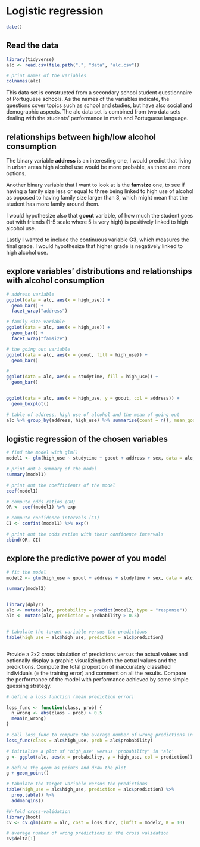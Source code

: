 
# Logistic regression


```r
date()
```


## Read the data

```r
library(tidyverse)
alc <- read.csv(file.path(".", "data", "alc.csv"))

# print names of the variables
colnames(alc)
```



This data set is constructed from a secondary school student questionnaire of Portuguese schools. As the names of the variables indicate, the questions cover topics such as school and studies, but have also social and demographic aspects. The alc data set is combined from two data sets dealing with the students' performance in math and Portuguese language.


## relationships between high/low alcohol consumption

The binary variable **address** is an interesting one, I would predict that living in urban areas high alcohol use would be more probable, as there are more options.


Another binary variable that I want to look at is the **famsize** one, to see if having a family size less or equal to three being linked to high use of alcohol as opposed to having family size larger than 3, which might mean that the student has more family around them.


I would hypothesize also that **goout** variable, of how much the student goes out with friends (1-5 scale where 5 is very high) is positively linked to high alcohol use.


Lastly I wanted to include the continuous variable **G3**, which measures the final grade. I would hypothesize that higher grade is negatively linked to high alcohol use.



## explore variables' distributions and relationships with alcohol consumption



```r
# address variable
ggplot(data = alc, aes(x = high_use)) + 
  geom_bar() + 
  facet_wrap("address")


```


```r

# family size variable
ggplot(data = alc, aes(x = high_use)) + 
  geom_bar() + 
  facet_wrap("famsize")


```


```r
# the going out variable
ggplot(data = alc, aes(x = goout, fill = high_use)) + 
  geom_bar()


```



```r

# 
ggplot(data = alc, aes(x = studytime, fill = high_use)) + 
  geom_bar()


ggplot(data = alc, aes(x = high_use, y = goout, col = address)) + 
  geom_boxplot()


```


```r

# table of address, high use of alcohol and the mean of going out
alc %>% group_by(address, high_use) %>% summarise(count = n(), mean_goout = mean(goout))


```


## logistic regression of the chosen variables


```r

# find the model with glm()
model1 <- glm(high_use ~ studytime + goout + address + sex, data = alc, family = "binomial")

# print out a summary of the model
summary(model1)

# print out the coefficients of the model
coef(model1)

# compute odds ratios (OR)
OR <- coef(model1) %>% exp

# compute confidence intervals (CI)
CI <- confint(model1) %>% exp()

# print out the odds ratios with their confidence intervals
cbind(OR, CI)


```




## explore the predictive power of you model


```r
# fit the model
model2 <- glm(high_use ~ goout + address + studytime + sex, data = alc, family = "binomial")

summary(model2)


library(dplyr)
alc <- mutate(alc, probability = predict(model2, type = "response"))
alc <- mutate(alc, prediction = probability > 0.5)


# tabulate the target variable versus the predictions
table(high_use = alc$high_use, prediction = alc$prediction)



```



Provide a 2x2 cross tabulation of predictions versus the actual values and optionally display a graphic visualizing both the actual values and the predictions. Compute the total proportion of inaccurately classified individuals (= the training error) and comment on all the results. Compare the performance of the model with performance achieved by some simple guessing strategy.


```r
# define a loss function (mean prediction error)

loss_func <- function(class, prob) {
  n_wrong <- abs(class - prob) > 0.5
  mean(n_wrong)
}

# call loss_func to compute the average number of wrong predictions in the (training) data
loss_func(class = alc$high_use, prob = alc$probability)


```


```r

# initialize a plot of 'high_use' versus 'probability' in 'alc'
g <- ggplot(alc, aes(x = probability, y = high_use, col = prediction))

# define the geom as points and draw the plot
g + geom_point()

# tabulate the target variable versus the predictions
table(high_use = alc$high_use, prediction = alc$prediction) %>% 
  prop.table() %>% 
  addmargins()

```



```r

#K-fold cross-validation
library(boot)
cv <- cv.glm(data = alc, cost = loss_func, glmfit = model2, K = 10)

# average number of wrong predictions in the cross validation
cv$delta[1]



```









